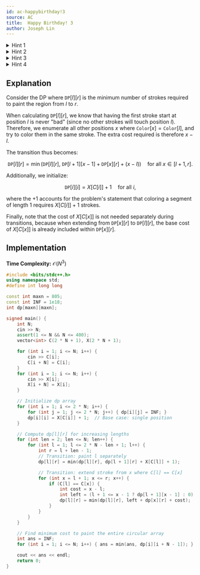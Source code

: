 ```yaml
---
id: ac-happybirthday!3
source: AC
title:  Happy Birthday! 3
author: Joseph Lin
---
```


<details>
<summary>Hint 1</summary>

Consider range $\texttt{DP}$, where $\texttt{DP}[l][r]$ = minimum strokes needed
to color the region l to r. How do you merge two different ranges?

</details>
<details>
<summary>Hint 2</summary>

Consider enumerating all positions $x$ where
$\texttt{Color}[l] = \texttt{Color}[x]$, where $l \leq x \leq r$. Is it possible
to extend the answer of $\texttt{DP}[x][r]$ leftwards to $\texttt{DP}[l][r]$?

</details>

<details>
<summary>Hint 3</summary>

For a stroke coloring only $l$ to $r$, it can safely be assumed that position
$l$ can be colored first. This is because other strokes applying in the range
$l+1$ to $r$ would not cover position $l$.

Therefore, if $\texttt{Color}[l] = \texttt{Color}[x]$, we can extend the stroke
with left ending at position $x$ to $l$, with an extra cost of $x-l$ (as given
by the problem)

</details>

<details>
<summary>Hint 4</summary>

However, since one stroke can loop around the array, and enumerating each
starting point is in efficient $(O(n^4))$, we should copy the array one time and
do range DP on it.

</details>

## Explanation

Consider the DP where $\texttt{DP}[l][r]$ is the minimum number of strokes
required to paint the region from $l$ to $r$.

When calculating $\texttt{DP}[l][r]$, we know that having the first stroke start
at position $l$ is never "bad" (since no other strokes will touch position $l$).
Therefore, we enumerate all other positions $x$ where
$\texttt{Color}[x] = \texttt{Color}[l]$, and try to color them in the same
stroke. The extra cost required is therefore $x - l$.

The transition thus becomes:

$$
\texttt{DP}[l][r] = \min\left(\texttt{DP}[l][r],\ \texttt{DP}[l+1][x-1] + \texttt{DP}[x][r] + (x-l)\right)
\quad \text{for all } x \in [l+1, r].
$$

Additionally, we initialize:

$$
\texttt{DP}[i][i] = X[C[i]] + 1 \quad \text{for all } i,
$$

where the $+1$ accounts for the problem's statement that coloring a segment of
length $1$ requires $X[C[i]] + 1$ strokes.

Finally, note that the cost of $X[C[x]]$ is not needed separately during
transitions, because when extending from $\texttt{DP}[x][r]$ to
$\texttt{DP}[l][r]$, the base cost of $X[C[x]]$ is already included within
$\texttt{DP}[x][r]$.

## Implementation

**Time Complexity:** $\mathcal{O}(N^3)$

```cpp
#include <bits/stdc++.h>
using namespace std;
#define int long long

const int maxn = 805;
const int INF = 1e18;
int dp[maxn][maxn];

signed main() {
	int N;
	cin >> N;
	assert(1 <= N && N <= 400);
	vector<int> C(2 * N + 1), X(2 * N + 1);

	for (int i = 1; i <= N; i++) {
		cin >> C[i];
		C[i + N] = C[i];
	}
	for (int i = 1; i <= N; i++) {
		cin >> X[i];
		X[i + N] = X[i];
	}

	// Initialize dp array
	for (int i = 1; i <= 2 * N; i++) {
		for (int j = 1; j <= 2 * N; j++) { dp[i][j] = INF; }
		dp[i][i] = X[C[i]] + 1;  // Base case: single position
	}

	// Compute dp[l][r] for increasing lengths
	for (int len = 2; len <= N; len++) {
		for (int l = 1; l <= 2 * N - len + 1; l++) {
			int r = l + len - 1;
			// Transition: paint l separately
			dp[l][r] = min(dp[l][r], dp[l + 1][r] + X[C[l]] + 1);

			// Transition: extend stroke from x where C[l] == C[x]
			for (int x = l + 1; x <= r; x++) {
				if (C[l] == C[x]) {
					int cost = x - l;
					int left = (l + 1 <= x - 1 ? dp[l + 1][x - 1] : 0);
					dp[l][r] = min(dp[l][r], left + dp[x][r] + cost);
				}
			}
		}
	}

	// Find minimum cost to paint the entire circular array
	int ans = INF;
	for (int i = 1; i <= N; i++) { ans = min(ans, dp[i][i + N - 1]); }

	cout << ans << endl;
	return 0;
}
```
